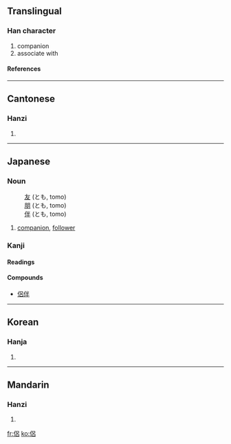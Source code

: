 {{see|侣}}

==Translingual==
===Han character===
{{Han char|rad=人|as=07|sn=9|four=2626<sub>0</sub>|canj=人口竹口 (ORHR)}}
# companion
# associate with
====References====
{{Han ref|kx=0103.200|dkj=00647|dj=0219.010|hdz=10147.120|uh=4FB6|ud=20406|bh=AB51|bd=43857}}
----
==Cantonese==
===Hanzi===
{{yue-hanzi|jyut=|y=leui5}}
# {{defn|Cantonese}}
----
==Japanese==


===Noun===
{{janoun|とも|tomo}}
:[[友]] (とも, tomo)
:[[朋]] (とも, tomo)
:[[伴]] (とも, tomo)
# [[companion]], [[follower]]


===Kanji===
{{ja-kanji|grade=|rs=人07}}
====Readings====
{{ja-readings|on=[[りょ]] ([[ryo]]), [[ろ]] ([[ro]])|kun=[[とも]] ([[tomo]])}}
====Compounds====
*[[侶伴]]
----
==Korean==
===Hanja===
{{ko-hanja|hangeul=려|rv=ryeo|mr=ryŏ}}
# {{defn|Korean}}
----
==Mandarin==
===Hanzi===
{{cmn-hanzi|sim=侣|pin=[[lǚ]] (lü3)|wg=lü<sup>3</sup>}}
# {{defn|Mandarin}}

[[fr:侶]]
[[ko:侶]]